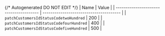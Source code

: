 {/* Autogenerated DO NOT EDIT  */}
| Name                                    | Value                                   |
| --------------------------------------- | --------------------------------------- |
| `patchCustomersIdStatusCodetwoHundred`  | 200                                     |
| `patchCustomersIdStatusCodefourHundred` | 400                                     |
| `patchCustomersIdStatusCodefiveHundred` | 500                                     |